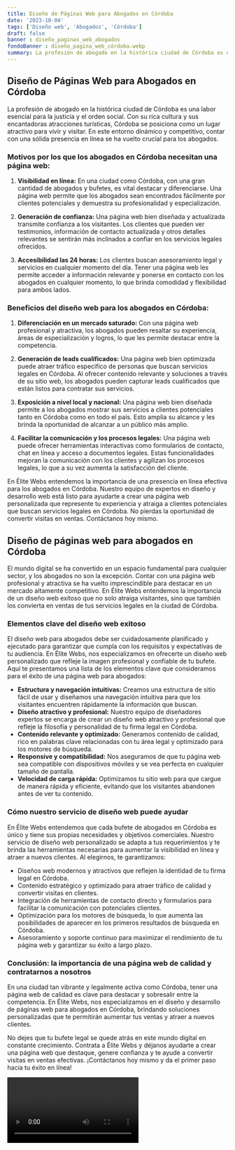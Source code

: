 ```yaml
---
title: Diseño de Páginas Web para Abogados en Córdoba
date: '2023-10-04'
tags: ['Diseño web', 'Abogados', 'Córdoba']
draft: false
banner : diseño_paginas_web_abogados
fondoBanner : diseño_pagina_web_córdoba.webp
summary: La profesión de abogado en la histórica ciudad de Córdoba es una labor esencial para la justicia y el orden social. Con su rica cultura y sus encantadoras atracciones turísticas, Córdoba se posiciona como un lugar atractivo para vivir y visitar. En este entorno dinámico y competitivo, contar con una sólida presencia en línea se ha vuelto crucial para los abogados.
---
```


## Diseño de Páginas Web para Abogados en Córdoba

La profesión de abogado en la histórica ciudad de Córdoba es una labor esencial para la justicia y el orden social. Con su rica cultura y sus encantadoras atracciones turísticas, Córdoba se posiciona como un lugar atractivo para vivir y visitar. En este entorno dinámico y competitivo, contar con una sólida presencia en línea se ha vuelto crucial para los abogados.

### Motivos por los que los abogados en Córdoba necesitan una página web:

1. **Visibilidad en línea:** En una ciudad como Córdoba, con una gran cantidad de abogados y bufetes, es vital destacar y diferenciarse. Una página web permite que los abogados sean encontrados fácilmente por clientes potenciales y demuestra su profesionalidad y especialización.

2. **Generación de confianza:** Una página web bien diseñada y actualizada transmite confianza a los visitantes. Los clientes que pueden ver testimonios, información de contacto actualizada y otros detalles relevantes se sentirán más inclinados a confiar en los servicios legales ofrecidos.

3. **Accesibilidad las 24 horas:** Los clientes buscan asesoramiento legal y servicios en cualquier momento del día. Tener una página web les permite acceder a información relevante y ponerse en contacto con los abogados en cualquier momento, lo que brinda comodidad y flexibilidad para ambos lados.

### Beneficios del diseño web para los abogados en Córdoba:

1. **Diferenciación en un mercado saturado:** Con una página web profesional y atractiva, los abogados pueden resaltar su experiencia, áreas de especialización y logros, lo que les permite destacar entre la competencia.

2. **Generación de leads cualificados:** Una página web bien optimizada puede atraer tráfico específico de personas que buscan servicios legales en Córdoba. Al ofrecer contenido relevante y soluciones a través de su sitio web, los abogados pueden capturar leads cualificados que están listos para contratar sus servicios.

3. **Exposición a nivel local y nacional:** Una página web bien diseñada permite a los abogados mostrar sus servicios a clientes potenciales tanto en Córdoba como en todo el país. Esto amplía su alcance y les brinda la oportunidad de alcanzar a un público más amplio.

4. **Facilitar la comunicación y los procesos legales:** Una página web puede ofrecer herramientas interactivas como formularios de contacto, chat en línea y acceso a documentos legales. Estas funcionalidades mejoran la comunicación con los clientes y agilizan los procesos legales, lo que a su vez aumenta la satisfacción del cliente.

En Élite Webs entendemos la importancia de una presencia en línea efectiva para los abogados en Córdoba. Nuestro equipo de expertos en diseño y desarrollo web está listo para ayudarte a crear una página web personalizada que represente tu experiencia y atraiga a clientes potenciales que buscan servicios legales en Córdoba. No pierdas la oportunidad de convertir visitas en ventas. Contáctanos hoy mismo.

<GifSeo />

<Cta />

## Diseño de páginas web para abogados en Córdoba

El mundo digital se ha convertido en un espacio fundamental para cualquier sector, y los abogados no son la excepción. Contar con una página web profesional y atractiva se ha vuelto imprescindible para destacar en un mercado altamente competitivo. En Élite Webs entendemos la importancia de un diseño web exitoso que no solo atraiga visitantes, sino que también los convierta en ventas de tus servicios legales en la ciudad de Córdoba.

### Elementos clave del diseño web exitoso

El diseño web para abogados debe ser cuidadosamente planificado y ejecutado para garantizar que cumpla con los requisitos y expectativas de tu audiencia. En Élite Webs, nos especializamos en ofrecerte un diseño web personalizado que refleje la imagen profesional y confiable de tu bufete. Aquí te presentamos una lista de los elementos clave que consideramos para el éxito de una página web para abogados:

- **Estructura y navegación intuitivas:** Creamos una estructura de sitio fácil de usar y diseñamos una navegación intuitiva para que los visitantes encuentren rápidamente la información que buscan.
- **Diseño atractivo y profesional:** Nuestro equipo de diseñadores expertos se encarga de crear un diseño web atractivo y profesional que refleje la filosofía y personalidad de tu firma legal en Córdoba.
- **Contenido relevante y optimizado:** Generamos contenido de calidad, rico en palabras clave relacionadas con tu área legal y optimizado para los motores de búsqueda.
- **Responsive y compatibilidad:** Nos aseguramos de que tu página web sea compatible con dispositivos móviles y se vea perfecta en cualquier tamaño de pantalla.
- **Velocidad de carga rápida:** Optimizamos tu sitio web para que cargue de manera rápida y eficiente, evitando que los visitantes abandonen antes de ver tu contenido.

### Cómo nuestro servicio de diseño web puede ayudar

En Élite Webs entendemos que cada bufete de abogados en Córdoba es único y tiene sus propias necesidades y objetivos comerciales. Nuestro servicio de diseño web personalizado se adapta a tus requerimientos y te brinda las herramientas necesarias para aumentar la visibilidad en línea y atraer a nuevos clientes. Al elegirnos, te garantizamos:

- Diseños web modernos y atractivos que reflejen la identidad de tu firma legal en Córdoba.
- Contenido estratégico y optimizado para atraer tráfico de calidad y convertir visitas en clientes.
- Integración de herramientas de contacto directo y formularios para facilitar la comunicación con potenciales clientes.
- Optimización para los motores de búsqueda, lo que aumenta las posibilidades de aparecer en los primeros resultados de búsqueda en Córdoba.
- Asesoramiento y soporte continuo para maximizar el rendimiento de tu página web y garantizar su éxito a largo plazo.

### Conclusión: la importancia de una página web de calidad y contratarnos a nosotros

En una ciudad tan vibrante y legalmente activa como Córdoba, tener una página web de calidad es clave para destacar y sobresalir entre la competencia. En Élite Webs, nos especializamos en el diseño y desarrollo de páginas web para abogados en Córdoba, brindando soluciones personalizadas que te permitirán aumentar tus ventas y atraer a nuevos clientes.

No dejes que tu bufete legal se quede atrás en este mundo digital en constante crecimiento. Contrata a Élite Webs y déjanos ayudarte a crear una página web que destaque, genere confianza y te ayude a convertir visitas en ventas efectivas. ¡Contáctanos hoy mismo y da el primer paso hacia tu éxito en línea!

<Video />

<CtaBot job='Abogados' city='Córdoba'/>

<Gmaps query='Córdoba+españa+maps' />